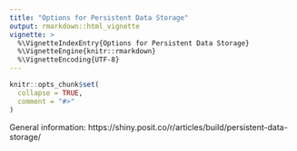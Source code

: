 ```yaml
---
title: "Options for Persistent Data Storage"
output: rmarkdown::html_vignette
vignette: >
  %\VignetteIndexEntry{Options for Persistent Data Storage}
  %\VignetteEngine{knitr::rmarkdown}
  %\VignetteEncoding{UTF-8}
---
```


```r
knitr::opts_chunk$set(
  collapse = TRUE,
  comment = "#>"
)
```

General information: https://shiny.posit.co/r/articles/build/persistent-data-storage/
